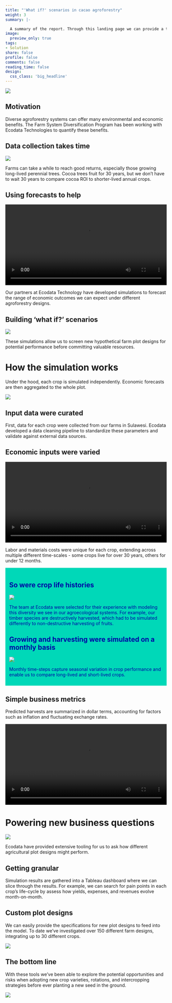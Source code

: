 ```yaml
---
title: "'What if?' scenarios in cacao agroforestry"
weight: 3
summary: |- 

  A summary of the report. Through this landing page we can provide a table of contents of multiple reports, spanning different projects. You can click the image or report title to dive in, or access reports through the upper navigation bar.
image:
  preview_only: true
tags:
- Solution
share: false
profile: false
comments: false
reading_time: false
design:
  css_class: 'big_headline'
---
```


<style>
p.caption {
  font-size: 0.8em;
  padding: 0px 0px 40px 0px;
}
qt {
  color: #525252;
}
</style>

<img src="landscape.jpg" style="border-radius: 5%;" />

## Motivation

Diverse agroforestry systems can offer many environmental and economic benefits. The Farm System Diversification Program has been working with Ecodata Technologies to quantify these benefits.

## Data collection takes time

<img src="collection.jpg" style="border-radius: 5%;" />

Farms can take a while to reach good returns, especially those growing long-lived perennial trees. Cocoa trees fruit for 30 years, but we don't have to wait 30 years to compare cocoa ROI to shorter-lived annual crops.

## Using forecasts to help

<video autoplay loop style="width:100%" controls src="cocoa_sim.webm"></video>

Our partners at Ecodata Technology have developed simulations to forecast the range of economic outcomes we can expect under different agroforestry designs.

## Building 'what if?' scenarios

<img src="nursury.jpg" style="border-radius: 5%;" />

These simulations allow us to screen new hypothetical farm plot designs for potential performance before committing valuable resources.

# How the simulation works

Under the hood, each crop is simulated independently. Economic forecasts are then aggregated to the whole plot.

<img src="facet_time.gif" />

## Input data were curated

First, data for each crop were collected from our farms in Sulawesi. Ecodata developed a data cleaning pipeline to standardize these parameters and validate against external data sources.

## Economic inputs were varied

<video autoplay loop style="width:100%" controls src="inputs.webm"></video>

Labor and materials costs were unique for each crop, extending across multiple different time-scales - some crops live for over 30 years, others for under 12 months.

<div style="background-color:  #00D8B8; color: #0000A5; padding: 12px">

<h2 style="color: #0000A5"> So were crop life histories </h2>

<img src="thinning.jpeg" style="border-radius: 5%;" />

The team at Ecodata were selected for their experience with modeling this diversity we see in our agroecological systems. For example, our timber species are destructively harvested, which had to be simulated differently to non-destructive harvesting of fruits.

<h2 style="color: #0000A5"> Growing and harvesting were simulated on a monthly basis </h2>

<img src="run_sim.gif" />

Monthly time-steps capture seasonal variation in crop performance and enable us to compare long-lived and short-lived crops.

</div>

## Simple business metrics

Predicted harvests are summarized in dollar terms, accounting for factors such as inflation and fluctuating exchange rates.

<video autoplay loop style="width:100%" controls src="output_dots.webm"></video>

# Powering new business questions

<img src="cocoa.jpg" style="border-radius: 5%;" />

Ecodata have provided extensive tooling for us to ask how different agricultural plot designs might perform.

## Getting granular

Simulation results are gathered into a Tableau dashboard where we can slice through the results. For example, we can search for pain points in each crop's life-cycle by assess how yields, expenses, and revenues evolve month-on-month.

## Custom plot designs

We can easily provide the specifications for new plot designs to feed into the model. To date we've investigated over 150 different farm designs, integrating up to 30 different crops.

<img src="AF Design 1.JPG" />

## The bottom line

With these tools we've been able to explore the potential opportunities and risks when adopting new crop varieties, rotations, and intercropping strategies before ever planting a new seed in the ground.

<img src="plots.jpg" style="border-radius: 5%;" />